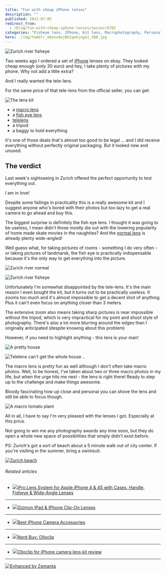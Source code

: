 ```yaml
---
title: "Fun with cheap iPhone lenses"
description: ""
published: 2012-07-05
redirect_from:
  - /blog/fun-with-cheap-iphone-lenses/swizec/4782
categories: "Fisheye lens, IPhone, Kit lens, Macrophotography, Personal, Telephoto lens, Travel + Events, Wide-angle lens, Zurich"
hero: ./img/tumblr_m6osxdwjBO1qekjngo1_500.jpg
---
```


![Zurich river fisheye](https://swizec.com/wp-content/uploads/2012/07/zurich-river-fisheye-1024x764.jpg "Zurich river fisheye")

Two weeks ago I ordered a set of [iPhone](http://www.apple.com/iphone "iPhone") lenses on ebay. They looked cheap enough (only 30 euro) and hey, I take plenty of pictures with my phone. Why not add a little extra?

And I really wanted the tele-lens.

For the same price of that tele-lens from the official seller, you can get:

![The lens kit](./img/tumblr_m6osxdwjBO1qekjngo1_500.jpg "The lens kit")

- a [macro lens](http://en.wikipedia.org/wiki/Macrophotography "Macrophotography")
- a [fish eye lens](http://en.wikipedia.org/wiki/Fisheye_lens "Fisheye lens")
- [telelens](http://en.wikipedia.org/wiki/Telephoto_lens)
- a tripod
- a baggy to hold everything

It's one of those deals that's almost too good to be legal ... and I did receive everything without perfectly original packaging. But it looked new and unused.

## The verdict

Last week's sightseeing in Zurich offered the perfect opportunity to test everything out.

I am in love!

Despite some failings in practicality this is a really awesome kit and I suggest anyone who's bored with their photos but too lazy to get a real camera to go ahead and buy this.

The biggest surprise is definitely the fish eye lens. I thought it was going to be useless, I mean didn't those mostly die out with the lowering popularity of home made skate movies in the naughties? And the [normal lens](http://en.wikipedia.org/wiki/Normal_lens "Normal lens") is already plenty wide-angled!

Well guess what, for taking pictures of rooms - something I do very often - or taking pictures of landmarsk, the fish eye is practically indispensable because it's the only way to get everything into the picture.

![Zurich river normal](https://swizec.com/wp-content/uploads/2012/07/zurich-river-300x224.jpg "Zurich river normal")

![Zurich river fisheye](https://swizec.com/wp-content/uploads/2012/07/zurich-river-fisheye-300x224.jpg "Zurich river fisheye")

Unfortunately I'm somewhat disappointed by the tele-lens. It's the main reason I even bought the kit, but it turns out to be practically useless. It zooms too much and it's almost impossible to get a decent shot of anything. Plus it can't even focus on anything closer than 3 meters.

The extensive zoom also means taking sharp pictures is near impossible without the tripod, which is very impractical for my point and shoot style of photography. There's also a lot more blurring around the edges than I originally anticipated (despite knowing about this problem)

However, if you need to highlight anything - this lens is your man!

![A pretty house](https://swizec.com/wp-content/uploads/2012/07/pretty-house2-e1341492265181-300x224.jpg "A pretty house")

![Telelens can't get the whole house ..](https://swizec.com/wp-content/uploads/2012/07/pretty-house-telelens-300x224.jpg "Telelens can't get the whole house ..")

The macro lens is pretty fun as well although I don't often take macro photos. Well, to be honest, I've taken about two or three macro photos in my life, but when the urge hits me next - the lens is right there! Ready to step up to the challenge and make things awesome.

Bloody fascinating how up close and personal you can shove the lens and still be able to focus though.

![A macro tomato plant](https://swizec.com/wp-content/uploads/2012/07/macro-lens-e1341492483119-764x1024.jpg "A macro tomato plant")

All in all, I have to say I'm very pleased with the lenses I got. Especially at this price.

Not going to win me any photography awards any time soon, but they do open a whole new space of possibilities that simply didn't exist before.

PS: Zurich's got a sort of beach about a 5 minute walk out of city center. If you're visiting in the summer, bring a swimsuit.

[![Zurich beach](https://swizec.com/wp-content/uploads/2012/07/zurich-beach-e1341492660981-1024x764.jpg "Zurich beach")](https://swizec.com/wp-content/uploads/2012/07/zurich-beach.jpg)

###### Related articles

- [![](https://i.zemanta.com/noimg_08_80_80.jpg)](http://www.cellularaddons.com/2012/05/ipro-lens-system-for-apple-iphone-4-4s-with-cases-handle-fisheye-wide-angle-lenses/)[iPro Lens System for Apple iPhone 4 & 4S with Cases, Handle, Fisheye & Wide-Angle Lenses](http://www.cellularaddons.com/2012/05/ipro-lens-system-for-apple-iphone-4-4s-with-cases-handle-fisheye-wide-angle-lenses/)

---

- [![](https://i.zemanta.com/88775801_80_80.jpg)](http://blackrockstar.wordpress.com/2012/05/14/gizmon-ipad-iphone-clip-on-lenses/)[Gizmon IPad & IPhone Clip-On Lenses](http://blackrockstar.wordpress.com/2012/05/14/gizmon-ipad-iphone-clip-on-lenses/)

---

- [![](https://i.zemanta.com/87114828_80_80.jpg)](http://abcnews.go.com/Technology/iphone-camera-accessories-best-iphone-lenses-flashes-tripods/story?id=16268582)[Best iPhone Camera Accessories](http://abcnews.go.com/Technology/iphone-camera-accessories-best-iphone-lenses-flashes-tripods/story?id=16268582)

---

- [![](https://i.zemanta.com/89018402_80_80.jpg)](http://thespendicate.typepad.com/my-blog/2012/05/nerd-buy-olloclip.html)[Nerd Buy: Olloclip](http://thespendicate.typepad.com/my-blog/2012/05/nerd-buy-olloclip.html)

---

- [![](https://i.zemanta.com/95428104_80_80.jpg)](http://9to5mac.com/2012/06/20/olloclip-for-iphone-camera-lens-kit-review/)[Olloclip for iPhone camera lens kit review](http://9to5mac.com/2012/06/20/olloclip-for-iphone-camera-lens-kit-review/)

---

[![Enhanced by Zemanta](https://img.zemanta.com/zemified_e.png?x-id=7026883d-8d63-477f-839a-81d68b894a0f)](http://www.zemanta.com/?px "Enhanced by Zemanta")
